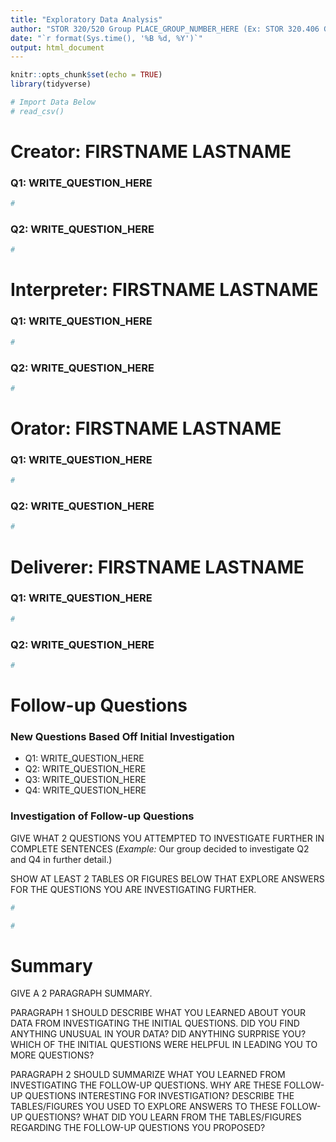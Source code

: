 ```yaml
---
title: "Exploratory Data Analysis"
author: "STOR 320/520 Group PLACE_GROUP_NUMBER_HERE (Ex: STOR 320.406 Group 12)"
date: "`r format(Sys.time(), '%B %d, %Y')`"
output: html_document
---
```


```r
knitr::opts_chunk$set(echo = TRUE)
library(tidyverse)

# Import Data Below
# read_csv()
```

# Creator: FIRSTNAME LASTNAME

### Q1: WRITE_QUESTION_HERE

```r
#
```

### Q2: WRITE_QUESTION_HERE

```r
#
```

# Interpreter: FIRSTNAME LASTNAME

### Q1: WRITE_QUESTION_HERE

```r
#
```

### Q2: WRITE_QUESTION_HERE

```r
#
```

# Orator: FIRSTNAME LASTNAME

### Q1: WRITE_QUESTION_HERE

```r
#
```

### Q2: WRITE_QUESTION_HERE

```r
#
```

# Deliverer: FIRSTNAME LASTNAME

### Q1: WRITE_QUESTION_HERE

```r
#
```

### Q2: WRITE_QUESTION_HERE

```r
#
```

# Follow-up Questions

### New Questions Based Off Initial Investigation

- Q1: WRITE_QUESTION_HERE
- Q2: WRITE_QUESTION_HERE
- Q3: WRITE_QUESTION_HERE 
- Q4: WRITE_QUESTION_HERE

### Investigation of Follow-up Questions

GIVE WHAT 2 QUESTIONS YOU ATTEMPTED TO INVESTIGATE FURTHER IN COMPLETE SENTENCES (*Example:* Our group decided to investigate Q2 and Q4 in further detail.)

SHOW AT LEAST 2 TABLES OR FIGURES BELOW THAT EXPLORE ANSWERS FOR THE QUESTIONS YOU ARE INVESTIGATING FURTHER.

```r
#
```

```r
#
```

# Summary

GIVE A 2 PARAGRAPH SUMMARY. 

PARAGRAPH 1 SHOULD DESCRIBE WHAT YOU LEARNED ABOUT YOUR DATA FROM INVESTIGATING THE INITIAL QUESTIONS. DID YOU FIND ANYTHING UNUSUAL IN YOUR DATA? DID ANYTHING SURPRISE YOU? WHICH OF THE INITIAL QUESTIONS WERE HELPFUL IN LEADING YOU TO MORE QUESTIONS?

PARAGRAPH 2 SHOULD SUMMARIZE WHAT YOU LEARNED FROM INVESTIGATING THE FOLLOW-UP QUESTIONS. WHY ARE THESE FOLLOW-UP QUESTIONS INTERESTING FOR INVESTIGATION? DESCRIBE THE TABLES/FIGURES YOU USED TO EXPLORE ANSWERS TO THESE FOLLOW-UP QUESTIONS? WHAT DID YOU LEARN FROM THE TABLES/FIGURES REGARDING THE FOLLOW-UP QUESTIONS YOU PROPOSED?















